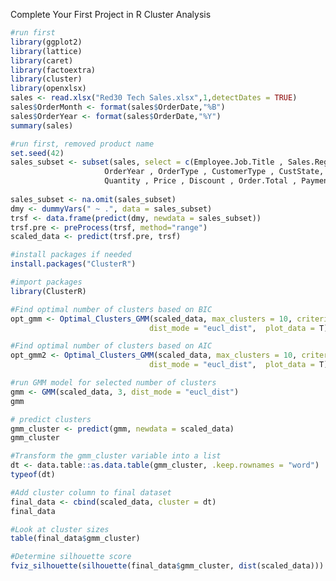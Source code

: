 Complete Your First Project in R
Cluster Analysis

```{r}
#run first
library(ggplot2)
library(lattice)
library(caret)
library(factoextra)
library(cluster)
library(openxlsx)
sales <- read.xlsx("Red30 Tech Sales.xlsx",1,detectDates = TRUE)
sales$OrderMonth <- format(sales$OrderDate,"%B")
sales$OrderYear <- format(sales$OrderDate,"%Y")
summary(sales)
```


```{r}
#run first, removed product name
set.seed(42)
sales_subset <- subset(sales, select = c(Employee.Job.Title , Sales.Region , OrderMonth,
                     OrderYear , OrderType , CustomerType , CustState, ProdCategory,
                     Quantity , Price , Discount , Order.Total , Payment.Plan, Payment.Status))
 
sales_subset <- na.omit(sales_subset)
dmy <- dummyVars(" ~ .", data = sales_subset)
trsf <- data.frame(predict(dmy, newdata = sales_subset))
trsf.pre <- preProcess(trsf, method="range")
scaled_data <- predict(trsf.pre, trsf)
```


```{r}
#install packages if needed
install.packages("ClusterR")
```

```{r}
#import packages
library(ClusterR)
```

```{r}
#Find optimal number of clusters based on BIC
opt_gmm <- Optimal_Clusters_GMM(scaled_data, max_clusters = 10, criterion = "BIC", 
                               dist_mode = "eucl_dist",  plot_data = T)
```


```{r}
#Find optimal number of clusters based on AIC
opt_gmm2 <- Optimal_Clusters_GMM(scaled_data, max_clusters = 10, criterion = "AIC", 
                               dist_mode = "eucl_dist",  plot_data = T)
```

```{r}
#run GMM model for selected number of clusters
gmm <- GMM(scaled_data, 3, dist_mode = "eucl_dist")          
gmm
```


```{r}
# predict clusters
gmm_cluster <- predict(gmm, newdata = scaled_data)
gmm_cluster
```
```{r}
#Transform the gmm_cluster variable into a list
dt <- data.table::as.data.table(gmm_cluster, .keep.rownames = "word")
typeof(dt)
```


```{r}
#Add cluster column to final dataset
final_data <- cbind(scaled_data, cluster = dt)
final_data
```

```{r}
#Look at cluster sizes
table(final_data$gmm_cluster)
```



```{r}
#Determine silhouette score
fviz_silhouette(silhouette(final_data$gmm_cluster, dist(scaled_data)))
```

